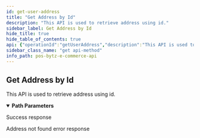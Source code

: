 ```yaml
---
id: get-user-address
title: "Get Address by Id"
description: "This API is used to retrieve address using id."
sidebar_label: Get Address by Id
hide_title: true
hide_table_of_contents: true
api: {"operationId":"getUserAddress","description":"This API is used to retrieve address using id.","parameters":[{"name":"id","required":true,"in":"path","description":"The unique ID of the user address.","schema":{"type":"string"}}],"responses":{"200":{"description":"Success response","content":{"application/json":{"example":{"statusCode":200,"data":{"annotation":"Home","line":"Plot No 52, Balarishna Nagar, 1st Street, Thiruninravur","area":"Thiruninravur","city":"Chennai","state":"Tamil Nadu","country":"India","zip":"602024","landmark":"Near Kamban Park","coordinates":[0,0],"default":false,"_id":"632c5839b5f554ad3047e13a"}}}}},"404":{"description":"Address not found error response","content":{"application/json":{"example":{"statusCode":404,"message":"Not Found"}}}}},"tags":["Users"],"security":[{"oauth2":["users:read","users:write"]}],"method":"get","path":"/v1/users/address/{id}","servers":[],"securitySchemes":{"oauth2":{"type":"oauth2","flows":{"clientCredentials":{"tokenUrl":"https://gateway-api.smartbytz.com/ecommerce/oauth2/token","scopes":["store:read","categories:read","items:read","users:read","users:write","carts:read","carts:write","orders:read","orders:write","search:read"]}}}},"info":{"title":"PosBytz E-Commerce API","description":"Whether you&apos;re building a custom-branded storefront or looking for ways to extend Posbytz, the following guide will help you achieve your goals.","version":"1.0","contact":{}},"postman":{"name":"Get Address by Id","description":{"content":"This API is used to retrieve address using id.","type":"text/plain"},"url":{"path":["v1","users","address",":id"],"host":["{{baseUrl}}"],"query":[],"variable":[{"disabled":false,"description":{"content":"(Required) The unique ID of the user address.","type":"text/plain"},"type":"any","value":"","key":"id"}]},"header":[{"key":"Accept","value":"application/json"}],"method":"GET","auth":{"type":"oauth2","oauth2":[]}}}
sidebar_class_name: "get api-method"
info_path: pos-bytz-e-commerce-api
---
```



## Get Address by Id



This API is used to retrieve address using id.

<details style={{"marginBottom":"1rem"}} data-collapsed={false} open={true}><summary style={{}}><strong>Path Parameters</strong></summary><div><ul><ParamsItem className={"paramsItem"} param={{"name":"id","required":true,"in":"path","description":"The unique ID of the user address.","schema":{"type":"string"}}}></ParamsItem></ul></div></details><div><ApiTabs><TabItem label={"200"} value={"200"}><div>

Success response

</div><div><MimeTabs groupId={"mime-type"}><TabItem label={"application/json"} value={"application/json"}><SchemaTabs groupId={"schema-tabs"}><TabItem label={"Example"} value={"Example"}><ResponseSamples responseExample={"{\n  \"statusCode\": 200,\n  \"data\": {\n    \"annotation\": \"Home\",\n    \"line\": \"Plot No 52, Balarishna Nagar, 1st Street, Thiruninravur\",\n    \"area\": \"Thiruninravur\",\n    \"city\": \"Chennai\",\n    \"state\": \"Tamil Nadu\",\n    \"country\": \"India\",\n    \"zip\": \"602024\",\n    \"landmark\": \"Near Kamban Park\",\n    \"coordinates\": [\n      0,\n      0\n    ],\n    \"default\": false,\n    \"_id\": \"632c5839b5f554ad3047e13a\"\n  }\n}"} language={"json"}></ResponseSamples></TabItem></SchemaTabs></TabItem></MimeTabs></div></TabItem><TabItem label={"404"} value={"404"}><div>

Address not found error response

</div><div><MimeTabs groupId={"mime-type"}><TabItem label={"application/json"} value={"application/json"}><SchemaTabs groupId={"schema-tabs"}><TabItem label={"Example"} value={"Example"}><ResponseSamples responseExample={"{\n  \"statusCode\": 404,\n  \"message\": \"Not Found\"\n}"} language={"json"}></ResponseSamples></TabItem></SchemaTabs></TabItem></MimeTabs></div></TabItem></ApiTabs></div>
      
